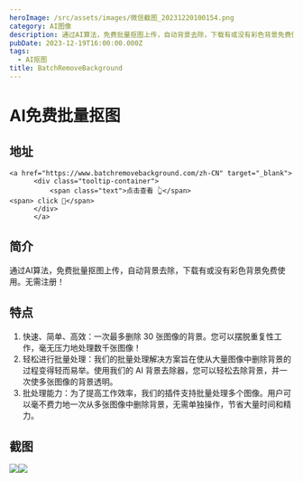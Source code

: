 ```yaml
---
heroImage: /src/assets/images/微信截图_20231220100154.png
category: AI图像
description: 通过AI算法，免费批量抠图上传，自动背景去除，下载有或没有彩色背景免费使用。无需注册！
pubDate: 2023-12-19T16:00:00.000Z
tags:
  - AI抠图
title: BatchRemoveBackground
---
```


# AI免费批量抠图

## 地址

    <a href="https://www.batchremovebackground.com/zh-CN" target="_blank">
          <div class="tooltip-container">
              <span class="text">点击查看 👆</span>
    <span> click 👋</span>
          </div>
          </a>

## 简介

通过AI算法，免费批量抠图上传，自动背景去除，下载有或没有彩色背景免费使用。无需注册！

## 特点

1. 快速、简单、高效：一次最多删除 30 张图像的背景。您可以摆脱重复性工作，毫无压力地处理数千张图像！
2. 轻松进行批量处理：我们的批量处理解决方案旨在使从大量图像中删除背景的过程变得轻而易举。使用我们的 AI 背景去除器，您可以轻松去除背景，并一次使多张图像的背景透明。
3. 批处理能力：为了提高工作效率，我们的插件支持批量处理多个图像。用户可以毫不费力地一次从多张图像中删除背景，无需单独操作，节省大量时间和精力。

## 截图

![](/src/assets/images/微信截图_20231220100154.png)![](/src/assets/images/微信截图_20231220100215.png)
